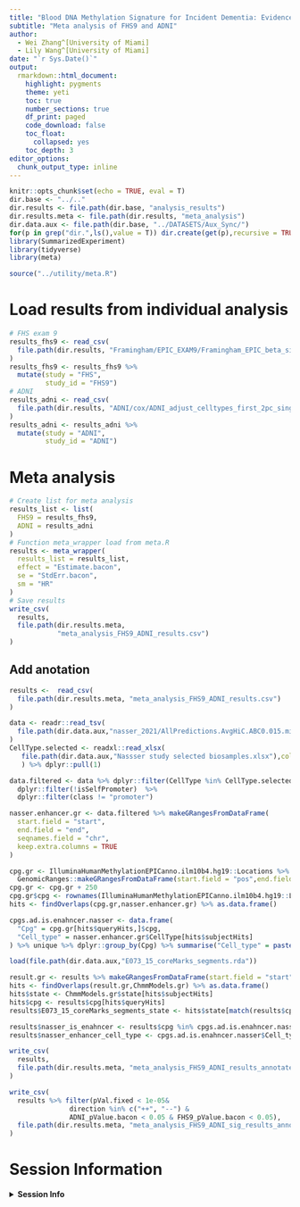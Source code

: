 ```yaml
---
title: "Blood DNA Methylation Signature for Incident Dementia: Evidence from Longitudinal Cohorts"
subtitle: "Meta analysis of FHS9 and ADNI"
author: 
  - Wei Zhang^[University of Miami]
  - Lily Wang^[University of Miami]
date: "`r Sys.Date()`"
output:
  rmarkdown::html_document:
    highlight: pygments
    theme: yeti
    toc: true
    number_sections: true
    df_print: paged
    code_download: false
    toc_float:
      collapsed: yes
    toc_depth: 3
editor_options:
  chunk_output_type: inline    
---
```


```r
knitr::opts_chunk$set(echo = TRUE, eval = T)
dir.base <- "../.."
dir.results <- file.path(dir.base, "analysis_results")
dir.results.meta <- file.path(dir.results, "meta_analysis")
dir.data.aux <- file.path(dir.base, "../DATASETS/Aux_Sync/") 
for(p in grep("dir.",ls(),value = T)) dir.create(get(p),recursive = TRUE,showWarnings = FALSE)
library(SummarizedExperiment)
library(tidyverse)
library(meta)
```

```r
source("../utility/meta.R")
```

# Load results from individual analysis

```r
# FHS exam 9
results_fhs9 <- read_csv(
  file.path(dir.results, "Framingham/EPIC_EXAM9/Framingham_EPIC_beta_single_cpg_cox_all_celltypes_bacon_results.csv")
)
results_fhs9 <- results_fhs9 %>% 
  mutate(study = "FHS",
         study_id = "FHS9")
# ADNI
results_adni <- read_csv(
  file.path(dir.results, "ADNI/cox/ADNI_adjust_celltypes_first_2pc_single_cpg_cox_bacon_correction.csv")
)
results_adni <- results_adni %>% 
  mutate(study = "ADNI",
         study_id = "ADNI")
```

# Meta analysis

```r
# Create list for meta analysis
results_list <- list(
  FHS9 = results_fhs9,
  ADNI = results_adni
)
# Function meta_wrapper load from meta.R
results <- meta_wrapper(
  results_list = results_list,
  effect = "Estimate.bacon",
  se = "StdErr.bacon",
  sm = "HR"
)
# Save results
write_csv(
  results,
  file.path(dir.results.meta,
            "meta_analysis_FHS9_ADNI_results.csv")
)
```

## Add anotation

```r
results <-  read_csv(
  file.path(dir.results.meta, "meta_analysis_FHS9_ADNI_results.csv")
)
```

```r
data <- readr::read_tsv(
  file.path(dir.data.aux,"nasser_2021/AllPredictions.AvgHiC.ABC0.015.minus150.ForABCPaperV3.txt.gz")
)
CellType.selected <- readxl::read_xlsx(
   file.path(dir.data.aux,"Nassser study selected biosamples.xlsx"),col_names = FALSE
   ) %>% dplyr::pull(1)

data.filtered <- data %>% dplyr::filter(CellType %in% CellType.selected) %>% 
  dplyr::filter(!isSelfPromoter)  %>% 
  dplyr::filter(class != "promoter")

nasser.enhancer.gr <- data.filtered %>% makeGRangesFromDataFrame(
  start.field = "start",
  end.field = "end",
  seqnames.field = "chr",
  keep.extra.columns = TRUE
)

cpg.gr <- IlluminaHumanMethylationEPICanno.ilm10b4.hg19::Locations %>%
  GenomicRanges::makeGRangesFromDataFrame(start.field = "pos",end.field = "pos")
cpg.gr <- cpg.gr + 250
cpg.gr$cpg <- rownames(IlluminaHumanMethylationEPICanno.ilm10b4.hg19::Locations)
hits <- findOverlaps(cpg.gr,nasser.enhancer.gr) %>% as.data.frame()

cpgs.ad.is.enahncer.nasser <- data.frame(
  "Cpg" = cpg.gr[hits$queryHits,]$cpg,
  "Cell_type" = nasser.enhancer.gr$CellType[hits$subjectHits]
) %>% unique %>% dplyr::group_by(Cpg) %>% summarise("Cell_type" = paste(Cell_type,collapse = ";"))
```

```r
load(file.path(dir.data.aux,"E073_15_coreMarks_segments.rda"))

result.gr <- results %>% makeGRangesFromDataFrame(start.field = "start",end.field = "end",seqnames.field = "seqnames")
hits <- findOverlaps(result.gr,ChmmModels.gr) %>% as.data.frame()
hits$state <- ChmmModels.gr$state[hits$subjectHits]
hits$cpg <- results$cpg[hits$queryHits]
results$E073_15_coreMarks_segments_state <- hits$state[match(results$cpg,hits$cpg)]

results$nasser_is_enahncer <- results$cpg %in% cpgs.ad.is.enahncer.nasser$Cpg
results$nasser_enhancer_cell_type <- cpgs.ad.is.enahncer.nasser$Cell_type[match(results$cpg, cpgs.ad.is.enahncer.nasser$Cpg)]
```

```r
write_csv(
  results,
  file.path(dir.results.meta, "meta_analysis_FHS9_ADNI_results_annotated.csv")
)
```

```r
write_csv(
  results %>% filter(pVal.fixed < 1e-05& 
               direction %in% c("++", "--") & 
               ADNI_pValue.bacon < 0.05 & FHS9_pValue.bacon < 0.05),
  file.path(dir.results.meta, "meta_analysis_FHS9_ADNI_sig_results_annotated.csv")
)
```

# Session Information

<details>
  <summary>**Session Info**</summary>
```r
sessionInfo()
```
</details>
